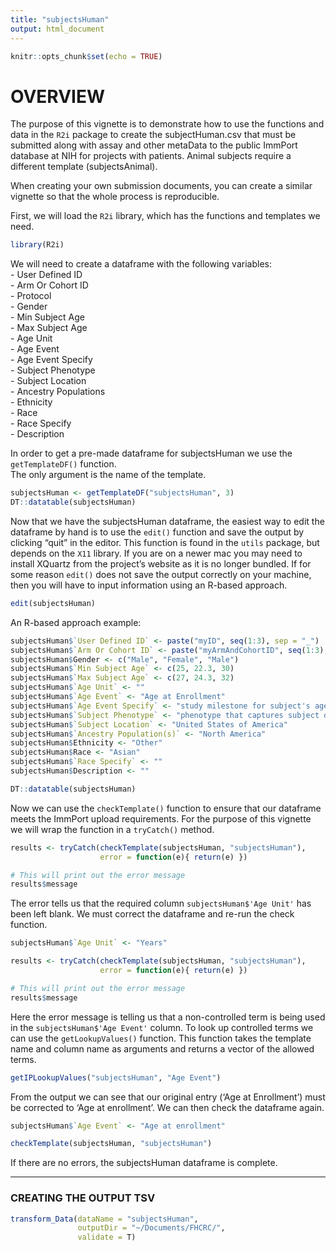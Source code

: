 ```yaml
---
title: "subjectsHuman"
output: html_document
---
```


```r
knitr::opts_chunk$set(echo = TRUE)
```

# OVERVIEW
The purpose of this vignette is to demonstrate how to use the functions and data in the 
`R2i` package to create the subjectHuman.csv that must be submitted along 
with assay and other metaData to the public ImmPort database at NIH for projects with patients. Animal subjects require a different template (subjectsAnimal).  

When creating your own submission documents, you can create a similar vignette so that the whole process is 
reproducible.

First, we will load the `R2i` library, which has the functions and templates we need.

```r
library(R2i)
```

We will need to create a dataframe with the following variables:  
- User Defined ID  
- Arm Or Cohort ID  
- Protocol  
- Gender  
- Min Subject Age  
- Max Subject Age  
- Age Unit  
- Age Event  
- Age Event Specify  
- Subject Phenotype  
- Subject Location  
- Ancestry Populations  
- Ethnicity  
- Race  
- Race Specify  
- Description  
  
In order to get a pre-made dataframe for subjectsHuman we use the `getTemplateDF()` function.  
The only argument is the name of the template.

```r
subjectsHuman <- getTemplateDF("subjectsHuman", 3)
DT::datatable(subjectsHuman)
```

Now that we have the subjectsHuman dataframe, the easiest way to edit the dataframe by hand is to 
use the `edit()` function and save the output by clicking "quit" in the editor.  This function 
is found in the `utils` package, but depends on the `X11` library.  If you are on a newer mac 
you may need to install XQuartz from the project's website as it is no longer bundled.  If for 
some reason `edit()` does not save the output correctly on your machine, then you will have to 
input information using an R-based approach.

```r
edit(subjectsHuman)
```

An R-based approach example:

```r
subjectsHuman$`User Defined ID` <- paste("myID", seq(1:3), sep = "_")
subjectsHuman$`Arm Or Cohort ID` <- paste("myArmAndCohortID", seq(1:3), sep = "_")
subjectsHuman$Gender <- c("Male", "Female", "Male")
subjectsHuman$`Min Subject Age` <- c(25, 22.3, 30)
subjectsHuman$`Max Subject Age` <- c(27, 24.3, 32)
subjectsHuman$`Age Unit` <- ""
subjectsHuman$`Age Event` <- "Age at Enrollment"
subjectsHuman$`Age Event Specify` <- "study milestone for subject's age that is unsupported by ImmPort"
subjectsHuman$`Subject Phenotype` <- "phenotype that captures subject disposition for the study"
subjectsHuman$`Subject Location` <- "United States of America"
subjectsHuman$`Ancestry Population(s)` <- "North America"
subjectsHuman$Ethnicity <- "Other"
subjectsHuman$Race <- "Asian"
subjectsHuman$`Race Specify` <- ""
subjectsHuman$Description <- ""

DT::datatable(subjectsHuman)

```

Now we can use the `checkTemplate()` function to ensure that our dataframe meets the ImmPort upload requirements. For the purpose of this vignette we will wrap the function in a `tryCatch()` method.  
```r
results <- tryCatch(checkTemplate(subjectsHuman, "subjectsHuman"),
                    error = function(e){ return(e) }) 

# This will print out the error message
results$message
```

The error tells us that the required column `subjectsHuman$'Age Unit'` has been left blank. We must correct the dataframe and re-run the check function.
```r
subjectsHuman$`Age Unit` <- "Years"

results <- tryCatch(checkTemplate(subjectsHuman, "subjectsHuman"),
                    error = function(e){ return(e) }) 

# This will print out the error message
results$message
```
Here the error message is telling us that a non-controlled term is being used in the `subjectsHuman$'Age Event'` column. To look up controlled terms we can use the `getLookupValues()` function. This function takes the template name and column name as arguments and returns a vector of the allowed terms.

```r
getIPLookupValues("subjectsHuman", "Age Event")
```
From the output we can see that our original entry ('Age at Enrollment') must be corrected to 'Age at enrollment'. We can then check the dataframe again.

```r
subjectsHuman$`Age Event` <- "Age at enrollment"

checkTemplate(subjectsHuman, "subjectsHuman")
```

If there are no errors, the subjectsHuman dataframe is complete.  
  
------
  
### CREATING THE OUTPUT TSV

```r
transform_Data(dataName = "subjectsHuman",
               outputDir = "~/Documents/FHCRC/",
               validate = T)
```
